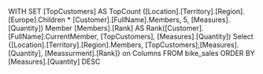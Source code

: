 WITH
SET [TopCustomers] AS
TopCount ([Location].[Territory].[Region].[Europe].Children *  [Customer].[FullName].Members, 5, [Measures].[Quantity])
Member [Members].[Rank] AS
Rank([Customer].[FullName].CurrentMember,
[TopCustomers], [Measures].[Quantity])
Select
{[Location].[Territory].[Region].Members, [TopCustomers],[Measures].[Quantity], [Meassurment].[Rank]} on Columns
FROM bike_sales
ORDER BY [Measures].[Quantity] DESC


